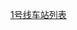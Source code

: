 {{鐵道路線|lua=1|铁道系统=杭州地铁
|模板名稱=杭州地铁1号线
|名稱=[[杭州地铁1号线]]
|代表色={{杭州地铁颜色|1|s}}
|背景顏色=#FFFFFF
|車站列表=湘湖 ~ 滨康路 ~ 西兴 ~ 滨和路 ~ 江陵路 ~ 近江 ~ 婺江路 ~ 城站 ~ 定安路 ~ 龙翔桥 ~ 凤起路 ~ 武林广场 ~ 西湖文化广场 ~ 打铁关 ~ 闸弄口 ~ 火车东站 ~ 彭埠 ~ 七堡 ~ 九和路 ~ 九堡 ~ 客运中心 ~ 下沙西 ~ 金沙湖 ~ 高沙路 ~ 文泽路 ~ 文海南路 ~ 云水 ~ 下沙江滨 ~ 杭州大会展中心 ~ 港城大道 ~ 南阳 ~ 向阳路 ~ 萧山国际机场
}}<noinclude>
[[Category:杭州地铁模板|1号线车站列表]]
</noinclude>
